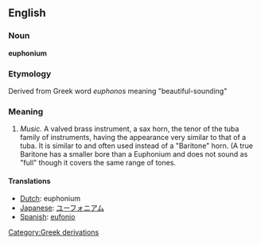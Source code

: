 {{wikipedia}}
==English==

===Noun===
'''euphonium'''

===Etymology===
Derived from Greek word ''euphonos'' meaning "beautiful-sounding" 

===Meaning===

#''Music.'' A valved brass instrument, a sax horn, the tenor of the tuba family of instruments, having the appearance very similar to that of a tuba.  It is similar to and often used instead of a "Baritone" horn. (A true Baritone has a smaller bore than a Euphonium and does not sound as "full" though it covers the same range of tones.

====Translations====
*[[Dutch]]: euphonium
*[[Japanese]]: [[ユーフォニアム]]
*[[Spanish]]: [[eufonio]]

[[Category:Greek derivations]]